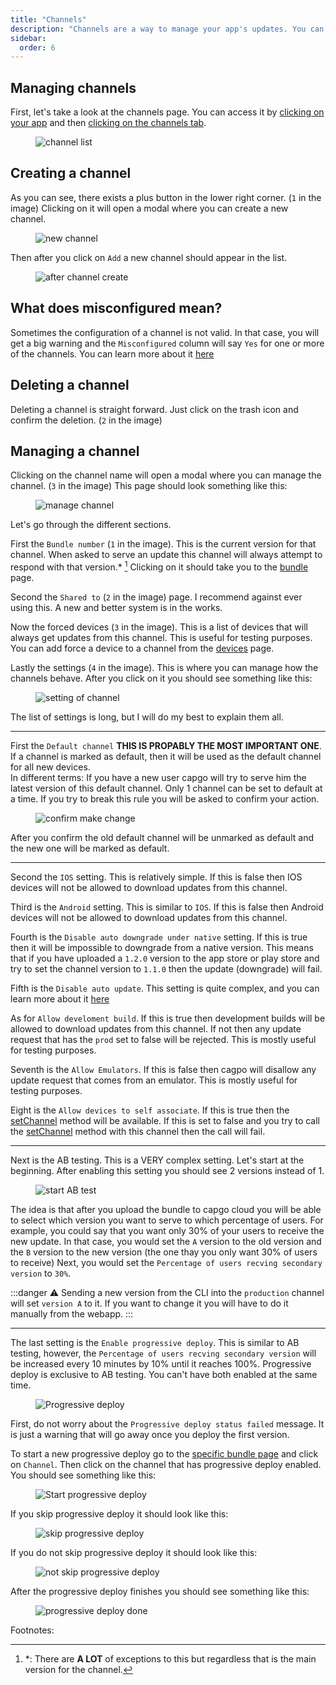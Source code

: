 ```yaml
---
title: "Channels"
description: "Channels are a way to manage your app's updates. You can have multiple channels and each channel can have multiple versions. This allows you to have multiple versions of your app in production at the same time."
sidebar:
  order: 6
---
```


## Managing channels

First, let's take a look at the channels page. You can access it by [clicking on your app](/docs/webapp/main-page) and then [clicking on the channels tab](/docs/webapp/main-app-page).


<figure><img src="/channels.webp" alt="channel list" /><figcaption></figcaption></figure>

## Creating a channel

As you can see, there exists a plus button in the lower right corner. (`1` in the image) Clicking on it will open a modal where you can create a new channel.
<figure><img style="margin-left: auto; margin-right: auto" src="/new_channel_modal.webp" alt="new channel" /><figcaption></figcaption></figure>

Then after you click on `Add` a new channel should appear in the list.
<figure><img src="/post-channel-create.webp" alt="after channel create" /><figcaption></figcaption></figure>

## What does misconfigured mean?
Sometimes the configuration of a channel is not valid. In that case, you will get a big warning and the `Misconfigured` column will say `Yes` for one or more of the channels.
You can learn more about it [here](/docs/cli/commands/#disable-updates-strategy)

## Deleting a channel

Deleting a channel is straight forward. Just click on the trash icon and confirm the deletion. (`2` in the image)

## Managing a channel

Clicking on the channel name will open a modal where you can manage the channel. (`3` in the image)
This page should look something like this:

<figure><img src="/manage_channel_main.webp" alt="manage channel" /><figcaption></figcaption></figure>

Let's go through the different sections.

First the `Bundle number` (`1` in the image). This is the current version for that channel. When asked to serve an update this channel will always attempt to respond with that version.* [^1]
Clicking on it should take you to the [bundle](/docs/webapp/bundles/) page.

Second the `Shared to` (`2` in the image) page. I recommend against ever using this. A new and better system is in the works.

Now the forced devices (`3` in the image). This is a list of devices that will always get updates from this channel. This is useful for testing purposes. You can add force a device to a channel from the [devices](/docs/webapp/devices/) page.

Lastly the settings (`4` in the image). This is where you can manage how the channels behave.
After you click on it you should see something like this:

<figure><img src="/channel_settings.webp" alt="setting of channel" /><figcaption></figcaption></figure>

The list of settings is long, but I will do my best to explain them all.

---
First the `Default channel` **THIS IS PROPABLY THE MOST IMPORTANT ONE**.\
If a channel is marked as default, then it will be used as the default channel for all new devices.\
In different terms: If you have a new user capgo will try to serve him the latest version of this default channel.
Only 1 channel can be set to default at a time. If you try to break this rule you will be asked to confirm your action.

<figure><img style="margin-left: auto; margin-right: auto" src="/confirm-make-default.webp" alt="confirm make change" /><figcaption></figcaption></figure>

After you confirm the old default channel will be unmarked as default and the new one will be marked as default.

---
Second the `IOS` setting. This is relatively simple. If this is false then IOS devices will not be allowed to download updates from this channel.

Third is the `Android` setting. This is similar to `IOS`. If this is false then Android devices will not be allowed to download updates from this channel.

Fourth is the `Disable auto downgrade under native` setting. If this is true then it will be impossible to downgrade from a native version. This means that if you have uploaded a `1.2.0` version to the app store or play store and try to set the channel version to `1.1.0` then the update (downgrade) will fail.

Fifth is the `Disable auto update`. This setting is quite complex, and you can learn more about it [here](/docs/cli/commands/#disable-updates-strategy)

As for `Allow develoment build`. If this is true then development builds will be allowed to download updates from this channel. If not then any update request that has the `prod` set to false will be rejected. This is mostly useful for testing purposes.

Seventh is the `Allow Emulators`. If this is false then cagpo will disallow any update request that comes from an emulator. This is mostly useful for testing purposes.

Eight is the `Allow devices to self associate`. If this is true then the [setChannel](docs/plugin/api/#setchannel) method will be available. If this is set to false and you try to call the [setChannel](docs/plugin/api/#setchannel) method with this channel then the call will fail.

---

Next is the AB testing. This is a VERY complex setting.
Let's start at the beginning. After enabling this setting you should see 2 versions instead of 1.

<figure><img style="margin-left: auto; margin-right: auto" src="/ab-start.webp" alt="start AB test" /><figcaption></figcaption></figure>

The idea is that after you upload the bundle to capgo cloud you will be able to select which version you want to serve to which percentage of users.
For example, you could say that you want only 30% of your users to receive the new update. In that case, you would set the `A` version to the old version and the `B` version to the new version (the one thay you only want 30% of users to receive)
Next, you would set the `Percentage of users recving secondary version` to `30%`.

:::danger
⚠️ Sending a new version from the CLI into the `production` channel will set `version A` to it. If you want to change it you will have to do it manually from the webapp.
:::

---

The last setting is the `Enable progressive deploy`. This is similar to AB testing, however, the `Percentage of users recving secondary version` will be increased every 10 minutes by 10% until it reaches 100%.
Progressive deploy is exclusive to AB testing. You can't have both enabled at the same time.

<figure><img style="margin-left: auto; margin-right: auto" src="/progressive-deploy-show.webp" alt="Progressive deploy" /><figcaption></figcaption></figure>

First, do not worry about the `Progressive deploy status failed` message. It is just a warning that will go away once you deploy the first version.

To start a new progressive deploy go to the [specific bundle page](/docs/webapp/bundles/) and click on `Channel`. Then click on the channel that has progressive deploy enabled. You should see something like this:

<figure><img style="margin-left: auto; margin-right: auto" src="/progressive-start.webp" alt="Start progressive deploy" /><figcaption></figcaption></figure>

If you skip progressive deploy it should look like this:
<figure><img style="margin-left: auto; margin-right: auto" src="/progressive-skip.webp" alt="skip progressive deploy" /><figcaption></figcaption></figure>

If you do not skip progressive deploy it should look like this:

<figure><img style="margin-left: auto; margin-right: auto" src="/progressive-no-skip.webp" alt="not skip progressive deploy" /><figcaption></figcaption></figure>

After the progressive deploy finishes you should see something like this:

<figure><img style="margin-left: auto; margin-right: auto" src="/progressive-deploy-finish.webp" alt="progressive deploy done" /><figcaption></figcaption></figure>

Footnotes:
[^1]: \*: There are **A LOT** of exceptions to this but regardless that is the main version for the channel.
